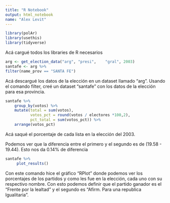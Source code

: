 ```yaml
---
title: "R Notebook"
output: html_notebook
name: "Alex Levit"
---
```



```r
library(polAr)
library(usethis)
library(tidyverse)
```

Acá cargué todos los libraries de R necesarios

```r
arg <- get_election_data("arg",	"presi",	"gral",	2003)
santafe <- arg %>%
filter(name_prov == "SANTA FE")
```

Acá descargué los datos de la elección en un dataset llamado "arg". Usando el comando filter, creé un dataset "santafe" con los datos de la elección para esa provincia. 

```r
santafe %>% 
    group_by(votos) %>% 
    mutate(total = sum(votos),
           votos_pct = round(votos / electores *100,2), 
           pct_total = sum(votos_pct)) %>% 
    arrange(votos_pct)

```

Acá saqué el porcentaje de cada lista en la elección del 2003. 

Podemos ver que la diferencia entre el primero y el segundo es de (19.58 - 19.44). Esto nos da 0.14% de diferencia 

```r
santafe %>% 
     plot_results()
```

Con este comando hice el gráfico "RPlot" donde podemos ver los porcentajes de los partidos y como les fue en la elección, cada uno con su respectivo nombre. Con esto podemos definir que el partido ganador es el "Frente por la lealtad" y el segundo es "Afirm. Para una republica Igualitaria". 


